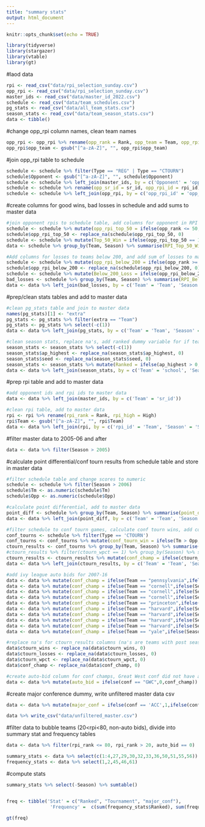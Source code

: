 ```yaml
---
title: "summary stats"
output: html_document
---
```


```r
knitr::opts_chunk$set(echo = TRUE)
```

```r
library(tidyverse)
library(stargazer)
library(vtable)
library(gt)
```

#laod data
```r
rpi <- read_csv("data/rpi_selection_sunday.csv")
opp_rpi <- read_csv("data/rpi_selection_sunday.csv")
master_ids <- read_csv("data/master_id_2022.csv")
schedule <- read_csv("data/team_schedules.csv")
pg_stats <- read_csv("data/all_team_stats.csv")
season_stats <- read_csv("data/team_season_stats.csv")
data <- tibble()
```

#change opp_rpi column names, clean team names 
```r
opp_rpi <- opp_rpi %>% rename(opp_rank = Rank, opp_team = Team, opp_rpi = RPI, opp_season = Season)
opp_rpi$opp_team <- gsub("[^a-zA-Z]", "", opp_rpi$opp_team)
```

#join opp_rpi table to schedule
```r
schedule <- schedule %>% filter(Type == "REG" | Type == "CTOURN")
schedule$Opponent <- gsub("[^a-zA-Z]", "", schedule$Opponent)
schedule <- schedule %>% left_join(master_ids, by = c('Opponent' = 'opponent_id'))
schedule <- schedule %>% rename(opp_sr_id = sr_id, opp_rpi_id = rpi_id)
schedule <- schedule %>% left_join(opp_rpi, by = c('opp_rpi_id' = 'opp_team', 'Season' = 'opp_season'))
```

#create columns for good wins, bad losses in schedule and add sums to master data
```r
#join opponent rpis to schedule table, add columns for opponent in RPI top 50, top 50 wins, then add sum of wins to master data table
schedule <- schedule %>% mutate(opp_rpi_top_50 = ifelse(opp_rank <= 50, 1, 0))
schedule$opp_rpi_top_50 <- replace_na(schedule$opp_rpi_top_50, 0)
schedule <- schedule %>% mutate(Top_50_Win = ifelse(opp_rpi_top_50 == 1,ifelse(Tm > Opp,1,0),0))
data <- schedule %>% group_by(Team, Season) %>% summarise(RPI_Top_50_Wins = sum(Top_50_Win))

#Add columns for losses to teams below 200, and add sum of losses to master data table
schedule <- schedule %>% mutate(opp_rpi_below_200 = ifelse(opp_rank >= 200, 1, 0))
schedule$opp_rpi_below_200 <- replace_na(schedule$opp_rpi_below_200, 0)
schedule <- schedule %>% mutate(Below_200_Loss = ifelse(opp_rpi_below_200 == 1,ifelse(Tm < Opp,1,0),0))
bad_losses <- schedule %>% group_by(Team, Season) %>% summarise(RPI_Below_200_Losses = sum(Below_200_Loss))
data <- data %>% left_join(bad_losses, by = c('Team' = 'Team', 'Season' = 'Season'))
```

#prep/clean stats tables and add to master data
```r
#clean pg_stats table and join to master data
names(pg_stats)[1] <- "extra" 
pg_stats <- pg_stats %>% filter(extra == "Team")
pg_stats <- pg_stats %>% select(-c(1))
data <- data %>% left_join(pg_stats, by = c('Team' = 'Team', 'Season' = 'Season'))

#clean season stats, replace na's, add ranked dummy variable for if team was ranked at all during season, then add to master data
season_stats <- season_stats %>% select(-c(1))
season_stats$ap_highest <- replace_na(season_stats$ap_highest, 0)
season_stats$seed <- replace_na(season_stats$seed, 0)
season_stats <- season_stats %>% mutate(Ranked = ifelse(ap_highest > 0, 1, 0), Tournament = ifelse(seed > 0, 1, 0))
data <- data %>% left_join(season_stats, by = c('Team' = 'school', 'Season' = 'season'))
```

#prep rpi table and add to master data
```r
#add opponent ids and rpi ids to master data
data <- data %>% left_join(master_ids, by = c('Team' = 'sr_id'))

#clean rpi table, add to master data
rpi <- rpi %>% rename(rpi_rank = Rank, rpi_high = High)
rpi$Team <- gsub("[^a-zA-Z]", "", rpi$Team)
data <- data %>% left_join(rpi, by = c('rpi_id' = 'Team', 'Season' = 'Season'))
```

#filter master data to 2005-06 and after
```r
data <- data %>% filter(Season > 2005)
```

#calculate point differential/conf tourn results from schedule table and store in master data
```r
#filter schedule table and change scores to numeric
schedule <- schedule %>% filter(Season > 2006)
schedule$Tm <- as.numeric(schedule$Tm)
schedule$Opp <- as.numeric(schedule$Opp)

#calculate point differential, add to master data
point_diff <- schedule %>% group_by(Team, Season) %>% summarise(point_diff = sum(Tm) - sum(Opp))
data <- data %>% left_join(point_diff, by = c('Team' = 'Team', 'Season' = 'Season'))

#filter schedule to conf tourn games, calculate conf tourn wins, add conference champion dummy, join with master data
conf_tourns <- schedule %>% filter(Type == 'CTOURN') 
conf_tourns <- conf_tourns %>% mutate(conf_tourn_win = ifelse(Tm > Opp, 1,0), conf_tourn_loss = ifelse(Tm < Opp,1,0))
ctourn_results <- conf_tourns %>% group_by(Team, Season) %>% summarise(ctourn_wins = sum(conf_tourn_win), ctourn_losses = sum(conf_tourn_loss), ctourn_wpct = ctourn_wins / (ctourn_wins + ctourn_losses))
#ctourn_results %>% filter(ctourn_wpct == 1) %>% group_by(Season) %>% summarise(n = n()) [test if ctourn_wpct accurately reflects conf champs, it does except for Ivy League from 2007-16]
ctourn_results <- ctourn_results %>% mutate(conf_champ = ifelse(ctourn_wpct == 1,1,0))
data <- data %>% left_join(ctourn_results, by = c('Team' = 'Team', 'Season' = 'Season'))

#add ivy league auto bids for 2007-16
data <- data %>% mutate(conf_champ = ifelse(Team == "pennsylvania",ifelse(Season == 2007,1,conf_champ),conf_champ))
data <- data %>% mutate(conf_champ = ifelse(Team == "cornell",ifelse(Season == 2008,1,conf_champ),conf_champ))
data <- data %>% mutate(conf_champ = ifelse(Team == "cornell",ifelse(Season == 2009,1,conf_champ),conf_champ))
data <- data %>% mutate(conf_champ = ifelse(Team == "cornell",ifelse(Season == 2010,1,conf_champ),conf_champ))
data <- data %>% mutate(conf_champ = ifelse(Team == "princeton",ifelse(Season == 2011,1,conf_champ),conf_champ))
data <- data %>% mutate(conf_champ = ifelse(Team == "harvard",ifelse(Season == 2012,1,conf_champ),conf_champ))
data <- data %>% mutate(conf_champ = ifelse(Team == "harvard",ifelse(Season == 2013,1,conf_champ),conf_champ))
data <- data %>% mutate(conf_champ = ifelse(Team == "harvard",ifelse(Season == 2014,1,conf_champ),conf_champ))
data <- data %>% mutate(conf_champ = ifelse(Team == "harvard",ifelse(Season == 2015,1,conf_champ),conf_champ))
data <- data %>% mutate(conf_champ = ifelse(Team == "yale",ifelse(Season == 2016,1,conf_champ),conf_champ))

#replace na's for ctourn_results columns (na's are teams with post season bans/transitioning to d1)
data$ctourn_wins <- replace_na(data$ctourn_wins, 0)
data$ctourn_losses <- replace_na(data$ctourn_losses, 0)
data$ctourn_wpct <- replace_na(data$ctourn_wpct, 0)
data$conf_champ <- replace_na(data$conf_champ, 0)

#create auto-bid column for conf champs, Great West conf did not have auto-bid so must be set to 0
data <- data %>% mutate(auto_bid = ifelse(conf == "GWC",0,conf_champ))
```

#create major conference dummy, write unfiltered master data csv
```r
data <- data %>% mutate(major_conf = ifelse(conf == 'ACC',1,ifelse(conf == 'Big 12',1,ifelse(conf == 'Big East',1,ifelse(conf == 'Big Ten',1,ifelse(conf == 'Pac-10',1,ifelse(conf == 'Pac-12',1,ifelse(conf == 'SEC',1,0))))))))

data %>% write_csv("data/unfiltered_master.csv")
```

#filter data to bubble teams (20<rpi<80, non-auto bids), divide into summary stat and frequency tables
```r
data <- data %>% filter(rpi_rank <= 80, rpi_rank > 20, auto_bid == 0)

summary_stats <- data %>% select(c(1:4,27,29,30,32,33,36,50,51,55,56))
frequency_stats <- data %>% select(1,2,45,46,61)
```

#compute stats
```r
summary_stats %>% select(-Season) %>% sumtable()


freq <- tibble('Stat' = c("Ranked", "Tournament", "major_conf"),
                'Frequency' =  c(sum(frequency_stats$Ranked), sum(frequency_stats$Tournament), sum(frequency_stats$Tournament)))

gt(freq)
```


